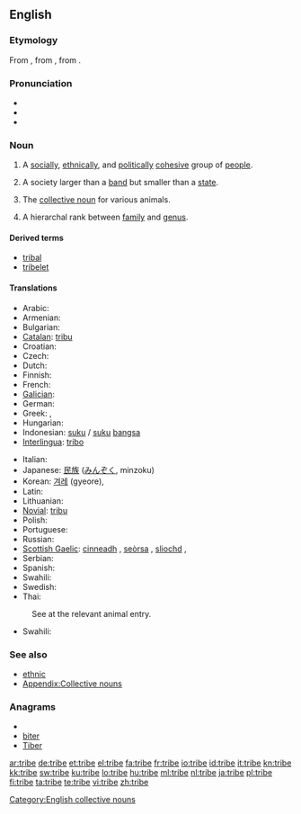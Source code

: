 ==English==
{{wikipedia}}

===Etymology===
From {{etyl|enm}}, from {{etyl|fro}} {{term|tribu|lang=fro}}, from {{etyl|la}} {{term|tribus|lang=la}}.

===Pronunciation===
* {{IPA|/ˈtɹaɪb/}}
* {{audio|en-us-tribe.ogg|Audio (US)}}
* {{rhymes|aɪb}}

===Noun===
{{en-noun}}

# A [[social]]ly, [[ethnical]]ly, and [[political]]ly [[cohesive]] group of [[people]].
# {{anthropology}} A society larger than a [[band]] but smaller than a [[state]].
# The [[collective noun]] for various animals.
# {{Taxonomy}} A hierarchal rank between [[family]] and [[genus]].

[[Category:English collective nouns]]
====Derived terms====
* [[tribal]]
* [[tribelet]]

====Translations====
{{trans-top|group of people}}
* Arabic: {{t+|ar|قبيلة|f}}
* Armenian: {{t-|hy|ցեղ|tr=c'eġ}}
* Bulgarian: {{t+|bg|племе|tr=pleme}}
* [[Catalan]]: [[tribu]] {{f}}
* Croatian: {{t-|hr|pleme|n|alt=plȅme}}
* Czech: {{t+|cs|kmen|m}}
* Dutch: {{t+|nl|stam|m}}
* Finnish: {{t-|fi|heimo}}
* French: {{t+|fr|tribu|f}}
* [[Galician]]: {{t-|gl|tribo|m|xs=Galician}}
* German: {{t+|de|Stamm|m}}
* Greek: {{t+|el|φύλο|n}}, {{t+|el|φυλή|f}}
* Hungarian: {{t+|hu|törzs}}
* Indonesian: [[suku]] / [[suku]] [[bangsa]]
* [[Interlingua]]: [[tribo]]
{{trans-mid}}
* Italian: {{t+|it|tribù|f}}
* Japanese: [[民族]] ([[みんぞく]], minzoku)
* Korean: [[겨레]] (gyeore),  {{t+|ko|부족|tr=bujok|sc=Hang}}
* Latin: {{t-|la|tribus|f}}
* Lithuanian: {{t-|lt|gentis|m|xs=Lithuanian}}
* [[Novial]]: [[tribu]]
* Polish: {{t+|pl|plemię|n}}
* Portuguese: {{t+|pt|tribo|f}}
* Russian: {{t+|ru|племя|n|tr=plémja}}
* [[Scottish Gaelic]]: [[cinneadh]] {{m}}, [[seòrsa]] {{m}}, [[sliochd]] {{m}},  {{t|gd|treubh|f}}
* Serbian: {{t-|sr|pleme|n}}
* Spanish: {{t-|es|tribu|f}}
* Swahili: {{t+|sw|kabila|xs=Swahili}}
* Swedish: {{t+|sv|stam}}
* Thai: {{t|th|เผ่า|n|tr=phao}}
{{trans-bottom}}

{{trans-top|collective noun}}
: See at the relevant animal entry.
{{trans-mid}}
* Swahili: {{t+|sw|kabila|xs=Swahili}}
{{trans-bottom}}

===See also===
* [[ethnic]]
* [[Appendix:Collective nouns nouns-T|Appendix:Collective nouns]]

===Anagrams===
* {{alphagram|beirt}}
* [[biter#English|biter]]
* [[Tiber#English|Tiber]]

[[ar:tribe]]
[[de:tribe]]
[[et:tribe]]
[[el:tribe]]
[[fa:tribe]]
[[fr:tribe]]
[[io:tribe]]
[[id:tribe]]
[[it:tribe]]
[[kn:tribe]]
[[kk:tribe]]
[[sw:tribe]]
[[ku:tribe]]
[[lo:tribe]]
[[hu:tribe]]
[[ml:tribe]]
[[nl:tribe]]
[[ja:tribe]]
[[pl:tribe]]
[[fi:tribe]]
[[ta:tribe]]
[[te:tribe]]
[[vi:tribe]]
[[zh:tribe]]